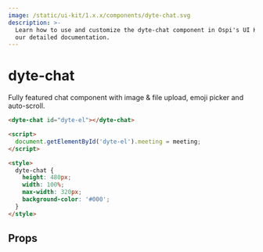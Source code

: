 ```yaml
---
image: /static/ui-kit/1.x.x/components/dyte-chat.svg
description: >-
  Learn how to use and customize the dyte-chat component in Ospi's UI Kit with
  our detailed documentation.
---
```


# dyte-chat

Fully featured chat component with image & file upload, emoji picker and auto-scroll.

```html
<dyte-chat id="dyte-el"></dyte-chat>

<script>
  document.getElementById('dyte-el').meeting = meeting;
</script>

<style>
  dyte-chat {
    height: 480px;
    width: 100%;
    max-width: 320px;
    background-color: '#000';
  }
</style>
```

## Props

<PropsTable of="dyte-chat" />

<head>
  <title>UI Kit dyte-chat</title>
</head>
